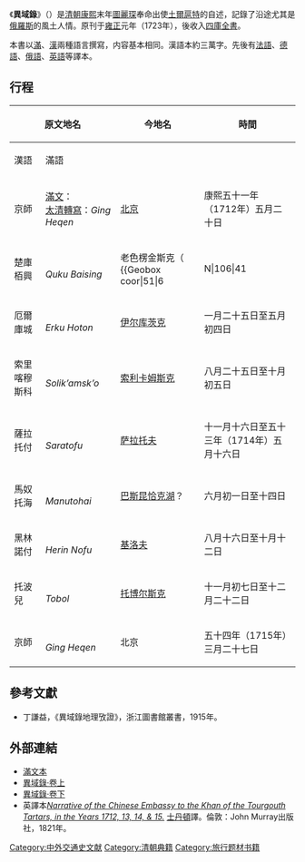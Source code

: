 《'''異域錄'''》（{{lang-mnc|ᠯᠠᡴᠴᠠᡥᠠ<br> ᠵᡝᠴᡝᠨ ᡩᡝ<br> ᡨᠠᡴᡡᡵᠠᡥᠠ<br> ᠪᠠᠪᡝ<br> ᡝᠵᡝᡥᡝ<br> ᠪᡳᡨ᠌ᡥᡝ|v=Lakcaha jecen-de takūraha babe ejehe bithe|a=Lakqaha jeqen-de takvraha babe ejehe bithe}}）是[[清朝|清朝]][[康熙|康熙]]末年[[圖麗琛|圖麗琛]]奉命出使[[土爾扈特|土爾扈特]]的自述，記錄了沿途尤其是[[俄羅斯|俄羅斯]]的風土人情。原刊于[[雍正|雍正]]元年（1723年），後收入[[四庫全書|四庫全書]]。

本書以[[滿語|滿]]、[[漢語|漢]]兩種語言撰寫，内容基本相同。漢語本約三萬字。先後有[[法語|法語]]、[[德語|德語]]、[[俄語|俄語]]、[[英語|英語]]等譯本。

==行程==
{| class="wikitable"
!colspan=2|原文地名
!rowspan=2|今地名
!rowspan=2|時間
!rowspan=2|備註
|-
!漢語||滿語
|-
|京師||[[滿文|滿文]]：{{ManchuSibeUnicode|ᡤᡳᠩ<br /> ᡥᡝᠴᡝᠨ}}<br />[[滿文轉寫方案|太清轉寫]]：''Ging Heqen''||[[北京|北京]]||康熙五十一年（1712年）五月二十日||
|-
|楚庫栢興||{{ManchuSibeUnicode|ᠴᡠᡴᡠ<br /> ᠪᠠᡳᠰᡳᠩ}}<br />''Quku Baising''||老色楞金斯克（{{lang-ru|Староселенгинск}} {{Geobox coor|51|6||N|106|41||E|type:city}}）||七月二十三日至五十二年（1713年）一月十六日||俄羅斯、中國邊界
|-
|厄爾庫城||{{ManchuSibeUnicode|ᡝᡵᡴᡠ<br /> ᡥᠣᡨᠣᠨ}}<br />''Erku Hoton''||[[伊尔库茨克|伊尔库茨克]]||一月二十五日至五月初四日||
|-
|索里喀穆斯科||{{ManchuSibeUnicode|ᠰᠣᠯᡳᠺᠠᠮᠰᠺᠣ}}<br />''Solikʼamskʼo''||[[索利卡姆斯克|索利卡姆斯克]]||八月二十五日至十月初五日||
|-
|薩拉托付||{{ManchuSibeUnicode|ᠰᠠᡵᠠᡨᠣᡶᡠ}}<br />''Saratofu''||[[萨拉托夫|萨拉托夫]]||十一月十六日至五十三年（1714年）五月十六日||俄羅斯、[[土爾扈特|土爾扈特]]邊界
|-
|馬奴托海||{{ManchuSibeUnicode|ᠮᠠᠨᡠᡨᠣᡥᠠᡳ}}<br />''Manutohai''||[[巴斯昆恰克湖|巴斯昆恰克湖]]？||六月初一日至十四日||[[阿玉奇|阿玉奇汗]]駐扎地
|-
|黑林諾付||{{ManchuSibeUnicode|ᡥᡝᡵᡳᠨ<br /> ᠨᠣᡶᡠ}}<br />''Herin Nofu''||[[基洛夫_(基洛夫州)|基洛夫]]||八月十六日至十月十二日||
|-
|托波兒||{{ManchuSibeUnicode|ᡨᠣᠪᠣᠯ}}<br />''Tobol''||[[托博尔斯克|托博尔斯克]]||十一月初七日至十二月二十二日||
|-
|京師||{{ManchuSibeUnicode|ᡤᡳᠩ<br /> ᡥᡝᠴᡝᠨ}}<br />''Ging Heqen''||北京||五十四年（1715年）三月二十七日||
|}

==參考文獻==
*丁謙益，《異域錄地理攷證》，浙江圖書館叢書，1915年。

==外部連結==
*[http://gallica.bnf.fr/ark:/12148/btv1b9002744h 滿文本] {{Wayback|url=http://gallica.bnf.fr/ark:/12148/btv1b9002744h |date=20101030005200 }}
*[https://archive.org/details/06044640.cn 異域錄·卷上]
*[https://archive.org/details/06044641.cn 異域錄·卷下]
*英譯本[http://books.google.com/books?id=S7kNAAAAIAAJ&printsec=frontcover&dq=Narrative+of+the+Chinese+Embassy+to+the+Khan+of+the+Tourgouth+Tartars,+in+the+years+1712,+13,+14,+%26+15&as_brr=1#PPR1,M1 ''Narrative of the Chinese Embassy to the Khan of the Tourgouth Tartars, in the Years 1712, 13, 14, & 15.''] {{Wayback|url=http://books.google.com/books?id=S7kNAAAAIAAJ&printsec=frontcover&dq=Narrative+of+the+Chinese+Embassy+to+the+Khan+of+the+Tourgouth+Tartars,+in+the+years+1712,+13,+14,+%26+15&as_brr=1#PPR1,M1 |date=20140707214629 }} [[士丹頓|士丹頓]]譯。倫敦：John Murray出版社，1821年。

[[Category:中外交通史文献|Category:中外交通史文献]]
[[Category:清朝典籍|Category:清朝典籍]]
[[Category:旅行题材书籍|Category:旅行题材书籍]]